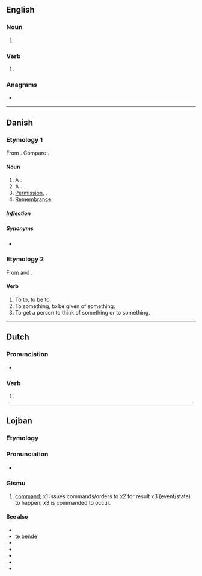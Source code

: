 {{also|Minde}}
==English==

===Noun===
{{en-noun}}

# {{obsolete spelling of|mind|lang=en}}

===Verb===
{{en-verb|mind}}

# {{obsolete spelling of|mind|lang=en}}

===Anagrams===
* {{anagrams|en|EDMIn|Indem.|denim|menid|mined}}

----

==Danish==

===Etymology 1===
From {{inh|da|non|minni}}. Compare {{cog|en|mind}}.

====Noun====
{{da-noun|t|r}}
# A {{l|en|memory}}.
# A {{l|en|memorial}}.
# [[permission#English|Permission]], {{l|en|consent}}.
# [[remembrance#English|Remembrance]].

=====Inflection=====
{{da-noun-infl|t|r}}

=====Synonyms=====
* {{l|da|erindring}}

===Etymology 2===
From {{inh|da|non|minna}} and {{m|non|minnast}}.

====Verb====
{{da-verb|mind|minde|minder|mindede|har|mindet}}
# To {{l|en|relate}} to, to be {{l|en|similar}} to.
# To {{l|en|remember}} something, to be given {{l|en|remembrance}} of something.
# To get a person to think of something {{l|en|similar}} or {{l|en|identical}} to something.

----

==Dutch==

===Pronunciation===
* {{audio|Nl-minde.ogg|Audio|lang=nl}}

===Verb===
{{nl-verb-form}}

# {{nl-verb form of|n=sg|t=past|m=ind+subj|minnen}}

----

==Lojban==

===Etymology===
{{jbo-etym
|zh='''min'''|zh_t=命|zh_tr=mìng
|en=ka'''m'''a'''nd'''|en_t=command
|hi=a'''de'''c|hi_t=आदेश
|es='''m'''a'''nd'''|es_t=mandar
}}

===Pronunciation===
* {{IPA|/ˈminde/|lang=jbo}}

===Gismu===
{{jbo-gismu|mid|mi'e}}

# [[command]]; x1 issues commands/orders to x2 for result x3 (event/state) to happen; x3 is commanded to occur.

====See also====
* {{l|jbo|lacri}}
* te [[bende]]
* {{l|jbo|jatna}}
* {{l|jbo|ralju}}
* {{l|jbo|jitro}}
* {{l|jbo|turni}}
* {{l|jbo|tinbe}}